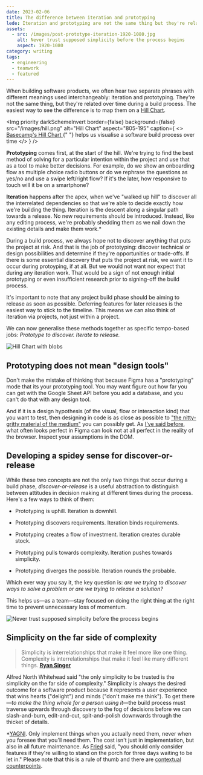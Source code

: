 ```yaml
---
date: 2023-02-06
title: The difference between iteration and prototyping
lede: Iteration and prototyping are not the same thing but they're related over time during a build process. To determine which method you're using, ask yourself are we trying to test a solution or are we trying to release a solution?
assets:
  - src: /images/post-prototype-iteration-1920-1080.jpg
    alt: Never trust supposed simplicity before the process begins
    aspect: 1920-1080
category: writing
tags:
  - engineering
  - teamwork
  - featured
---
```


When building software products, we often hear two separate phrases with different meanings used interchangeably: iteration and prototyping. They're not the same thing, but they're related over time during a build process. The easiest way to see the difference is to map them on a [Hill Chart](https://www.feltpresence.com/hills.html).

<Img
  priority
  darkSchemeInvert
  border={false}
  background={false}
  src="/images/hill.png"
  alt="Hill Chart"
  aspect="805-195"
  caption={
    <>
      <a
        href="https://www.feltpresence.com/hills.html"
        target="_blank"
        rel="noopener noreferrer"
      >
        Basecamp's Hill Chart
      </a>{" "}
      helps us visualise a software build process over time
    </>
  }
/>

**Prototyping** comes first, at the start of the hill. We're trying to find the best method of solving for a particular intention within the project and use that as a tool to make better decisions. For example, do we show an onboarding flow as multiple choice radio buttons or do we rephrase the questions as yes/no and use a swipe left/right flow? If it's the later, how responsive to touch will it be on a smartphone?

**Iteration** happens after the apex, when we've "walked up hill" to discover all the interrelated dependencies so that we're able to decide exactly how we're building the thing. Iteration is the descent along a singular path towards a release. No new requirements should be introduced. Instead, like any editing process, we're probably shedding them as we nail down the existing details and make them work.\*

During a build process, we always hope not to discover anything that puts the project at risk. And that is the job of prototyping: discover technical or design possibilities and determine if they're opportunities or trade-offs. If there is some essential discovery that puts the project at risk, we want it to occur during protoyping, if at all. But we would not want nor expect that during any iteration work. That would be a sign of not enough initial prototyping or even insufficient research prior to signing-off the build process.

It's important to note that any project build phase should be aiming to release as soon as possible. Deferring features for later releases is the easiest way to stick to the timeline. This means we can also think of iteration via projects, not just within a project.

We can now generalise these methods together as specific tempo-based jobs: _Prototype to discover. Iterate to release._

<Img
  darkSchemeInvert
  background={false}
  border={false}
  src="/images/hill-blobs.png"
  alt="Hill Chart with blobs"
  aspect="805-195"
  caption="Prototype to discover. Iterate to release. Roughly."
/>

## Prototyping does not mean "design tools"

Don't make the mistake of thinking that because Figma has a "prototyping" mode that its your prototyping tool. You may want figure out how far you can get with the Google Sheet API before you add a database, and you can't do that with any design tool.

And if it is a design hypothesis (of the visual, flow or interaction kind) that you want to test, then designing in code is as close as possible to ["the nitty-gritty material of the medium"](https://twitter.com/callumflack/status/1622380350562516992) you can possibly get. As [I've said before](/designers-should-code), what often looks perfect in Figma can look not at all perfect in the reality of the browser. Inspect your assumptions in the DOM.

## Developing a spidey sense for discover-or-release

While these two concepts are not the only two things that occur during a build phase, _discover-or-release_ is a useful abstraction to distinguish between attitudes in decision making at different times during the process. Here's a few ways to think of them:

- Prototyping is uphill. Iteration is downhill.

- Prototyping discovers requirements. Iteration binds requirements.

- Prototyping creates a flow of investment. Iteration creates durable stock.

- Prototyping pulls towards complexity. Iteration pushes towards simplicity.

- Prototyping diverges the possible. Iteration rounds the probable.

Which ever way you say it, the key question is: _are we trying to discover ways to solve a problem or are we trying to release a solution?_

This helps us—as a team—stay focused on doing the right thing at the right time to prevent unnecessary loss of momentum.

<Img
  src="/images/post-prototype-iteration-1920-1080.jpg"
  alt="Never trust supposed simplicity before the process begins"
  aspect="1920-1080"
  caption="Never trust supposed simplicity before the process begins"
/>

## Simplicity on the far side of complexity

> Simplicity is interrelationships that make it feel more like one thing.
> Complexity is interrelationships that make it feel like many different things.
> **[Ryan Singer](https://twitter.com/rjs/status/1572573848046014465?s=20&t=qJF31ambTfg5uYMubOwuNw)**

Alfred North Whitehead said "the only simplicity to be trusted is the simplicity on the far side of complexity." Simplicity is always the desired outcome for a software product because it represents a user experience that wins hearts ("delight") and minds ("don't make me think"). To get there—_to make the thing whole for a person using it_—the build process must traverse upwards through discovery to the fog of decisions before we can slash-and-burn, edit-and-cut, spit-and-polish downwards through the thicket of details.

<Note>

\*[YAGNI](https://martinfowler.com/bliki/Yagni.html). Only implement things
when you actually need them, never when you foresee that you'll need them.
The cost isn't just in implementation, but also in all future maintenance. As
[Fried](https://basecamp.com/gettingreal/05.3-start-with-no) said, "you should
only consider features if they're willing to stand on the porch for three days
waiting to be let in." Please note that this is a rule of thumb and there are
[contextual counterpoints](https://lukeplant.me.uk/blog/posts/yagni-exceptions/).

</Note>
